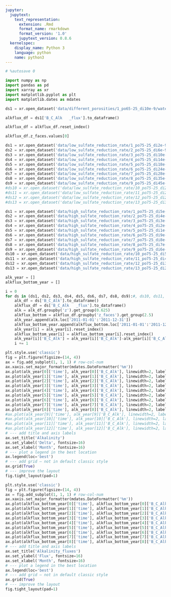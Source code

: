 ```yaml
---
jupyter:
  jupytext:
    text_representation:
      extension: .Rmd
      format_name: rmarkdown
      format_version: '1.0'
      jupytext_version: 0.8.6
  kernelspec:
    display_name: Python 3
    language: python
    name: python3
---
```


```python
# %autosave 0
```

```python
import numpy as np
import pandas as pd
import xarray as xr
import matplotlib.pyplot as plt
import matplotlib.dates as mdates
```

```python
ds1 = xr.open_dataset('data/different_porosities/1_po65-25_di10e-9/water.nc')
```

```python
alkflux_df = ds1['B_C_Alk   _flux'].to_dataframe()
```

```python
alkflux_df = alkflux_df.reset_index()
```

```python
alkflux_df.z_faces.values[0]
```

```python
ds1 = xr.open_dataset('data/low_sulfate_reduction_rate/1_po75-25_di2e-9/water.nc')
ds2 = xr.open_dataset('data/low_sulfate_reduction_rate/2_po75-25_di6e-9/water.nc')
ds3 = xr.open_dataset('data/low_sulfate_reduction_rate/3_po75-25_di10e-9/water.nc')
ds4 = xr.open_dataset('data/low_sulfate_reduction_rate/4_po75-25_di14e-9/water.nc')
ds5 = xr.open_dataset('data/low_sulfate_reduction_rate/5_po75-25_di18e-9/water.nc')
ds6 = xr.open_dataset('data/low_sulfate_reduction_rate/6_po75-25_di24e-9/water.nc')
ds7 = xr.open_dataset('data/low_sulfate_reduction_rate/7_po75-25_di28e-9/water.nc')
ds8 = xr.open_dataset('data/low_sulfate_reduction_rate/8_po75-25_di35e-9/water.nc')
ds9 = xr.open_dataset('data/low_sulfate_reduction_rate/9_po75-25_di45e-9/water.nc')
#ds10 = xr.open_dataset('data/low_sulfate_reduction_rate/10_po75-25_di20e-9/water.nc')
#ds11 = xr.open_dataset('data/low_sulfate_reduction_rate/11_po75-25_di24e-9/water.nc')
#ds12 = xr.open_dataset('data/low_sulfate_reduction_rate/12_po75-25_di28e-9/water.nc')
#ds13 = xr.open_dataset('data/low_sulfate_reduction_rate/13_po75-25_di35e-9/water.nc')
```

```python
ds1 = xr.open_dataset('data/high_sulfate_reduction_rate/1_po75-25_di5e-8/water.nc')
ds2 = xr.open_dataset('data/high_sulfate_reduction_rate/2_po75-25_di4e-8/water.nc')
ds3 = xr.open_dataset('data/high_sulfate_reduction_rate/3_po75-25_di3e-8/water.nc')
ds4 = xr.open_dataset('data/high_sulfate_reduction_rate/4_po75-25_di2e-8/water.nc')
ds5 = xr.open_dataset('data/high_sulfate_reduction_rate/5_po75-25_di1e-8/water.nc')
ds6 = xr.open_dataset('data/high_sulfate_reduction_rate/6_po75-25_di9e-9/water.nc')
ds7 = xr.open_dataset('data/high_sulfate_reduction_rate/7_po75-25_di8e-9/water.nc')
ds8 = xr.open_dataset('data/high_sulfate_reduction_rate/8_po75-25_di7e-9/water.nc')
ds9 = xr.open_dataset('data/high_sulfate_reduction_rate/9_po75-25_di6e-9/water.nc')
ds10 = xr.open_dataset('data/high_sulfate_reduction_rate/10_po75-25_di5e-9/water.nc')
ds11 = xr.open_dataset('data/high_sulfate_reduction_rate/11_po75-25_di4e-9/water.nc')
ds12 = xr.open_dataset('data/high_sulfate_reduction_rate/12_po75-25_di3e-9/water.nc')
ds13 = xr.open_dataset('data/high_sulfate_reduction_rate/13_po75-25_di2e-9/water.nc')
```

```python
alk_year = []
alkflux_bottom_year = []
```

```python
i = 0
for ds in (ds1, ds2, ds3, ds4, ds5, ds6, ds7, ds8, ds9):#, ds10, ds11, ds12, ds13):
    alk_df = ds['B_C_Alk'].to_dataframe()
    alkflux_df = ds['B_C_Alk   _flux'].to_dataframe()
    alk = alk_df.groupby('z').get_group(0.625)
    alkflux_bottom = alkflux_df.groupby('z_faces').get_group(2.5)
    alk_year.append(alk.loc['2011-01-01':'2011-12-31'])
    alkflux_bottom_year.append(alkflux_bottom.loc['2011-01-01':'2011-12-31'])
    alk_year[i] = alk_year[i].reset_index()
    alkflux_bottom_year[i] = alkflux_bottom_year[i].reset_index()
    alk_year[i]['B_C_Alk'] = alk_year[i]['B_C_Alk']-alk_year[i]['B_C_Alk'].min()
    i += 1
```

```python
plt.style.use('classic')
fig = plt.figure(figsize=(14, 4))
ax = fig.add_subplot(1, 1, 1) # row-col-num
ax.xaxis.set_major_formatter(mdates.DateFormatter('%m'))
ax.plot(alk_year[0]['time'], alk_year[0]['B_C_Alk'], linewidth=2, label=r'$2e-9$')
ax.plot(alk_year[1]['time'], alk_year[1]['B_C_Alk'], linewidth=2, label=r'$6e-9$')
ax.plot(alk_year[2]['time'], alk_year[2]['B_C_Alk'], linewidth=2, label=r'$10e-9$')
ax.plot(alk_year[3]['time'], alk_year[3]['B_C_Alk'], linewidth=2, label=r'$14e-9$')
ax.plot(alk_year[4]['time'], alk_year[4]['B_C_Alk'], linewidth=2, label=r'$18e-9$')
ax.plot(alk_year[5]['time'], alk_year[5]['B_C_Alk'], linewidth=2, label=r'$24e-9$')
ax.plot(alk_year[6]['time'], alk_year[6]['B_C_Alk'], linewidth=2, label=r'$28e-9$')
ax.plot(alk_year[7]['time'], alk_year[7]['B_C_Alk'], linewidth=2, label=r'$35e-9$')
ax.plot(alk_year[8]['time'], alk_year[8]['B_C_Alk'], linewidth=2, label=r'$45e-9$')
#ax.plot(alk_year[9]['time'], alk_year[9]['B_C_Alk'], linewidth=2, label=r'$20e-9$')
#ax.plot(alk_year[10]['time'], alk_year[10]['B_C_Alk'], linewidth=2, label=r'$24e-9$')
#ax.plot(alk_year[11]['time'], alk_year[11]['B_C_Alk'], linewidth=2, label=r'$28e-9$')
#ax.plot(alk_year[12]['time'], alk_year[12]['B_C_Alk'], linewidth=2, label=r'$35e-9$')
# --- add title and axis labels
ax.set_title('Alkalinity')
ax.set_ylabel('Delta', fontsize=16)
ax.set_xlabel('Month', fontsize=16)
# --- plot a legend in the best location
ax.legend(loc='best')
# --- add grid – not in default classic style
ax.grid(True)
# --- improve the layout
fig.tight_layout(pad=1)
```

```python
plt.style.use('classic')
fig = plt.figure(figsize=(14, 4))
ax = fig.add_subplot(1, 1, 1) # row-col-num
ax.xaxis.set_major_formatter(mdates.DateFormatter('%m'))
ax.plot(alkflux_bottom_year[0]['time'], alkflux_bottom_year[0]['B_C_Alk   _flux'], linewidth=2, label=r'$2e-9$')
ax.plot(alkflux_bottom_year[1]['time'], alkflux_bottom_year[1]['B_C_Alk   _flux'], linewidth=2, label=r'$6e-9$')
ax.plot(alkflux_bottom_year[2]['time'], alkflux_bottom_year[2]['B_C_Alk   _flux'], linewidth=2, label=r'$10e-9$')
ax.plot(alkflux_bottom_year[3]['time'], alkflux_bottom_year[3]['B_C_Alk   _flux'], linewidth=2, label=r'$14e-9$')
ax.plot(alkflux_bottom_year[4]['time'], alkflux_bottom_year[4]['B_C_Alk   _flux'], linewidth=2, label=r'$18e-9$')
ax.plot(alkflux_bottom_year[5]['time'], alkflux_bottom_year[5]['B_C_Alk   _flux'], linewidth=2, label=r'$24e-9$')
ax.plot(alkflux_bottom_year[6]['time'], alkflux_bottom_year[6]['B_C_Alk   _flux'], linewidth=2, label=r'$28e-9$')
ax.plot(alkflux_bottom_year[7]['time'], alkflux_bottom_year[7]['B_C_Alk   _flux'], linewidth=2, label=r'$35e-9$')
ax.plot(alkflux_bottom_year[8]['time'], alkflux_bottom_year[8]['B_C_Alk   _flux'], linewidth=2, label=r'$45e-9$')
# --- add title and axis labels
ax.set_title('Alkalinity_fluxes')
ax.set_ylabel('Flux', fontsize=16)
ax.set_xlabel('Month', fontsize=16)
# --- plot a legend in the best location
ax.legend(loc='best')
# --- add grid – not in default classic style
ax.grid(True)
# --- improve the layout
fig.tight_layout(pad=1)
```

```python

```
